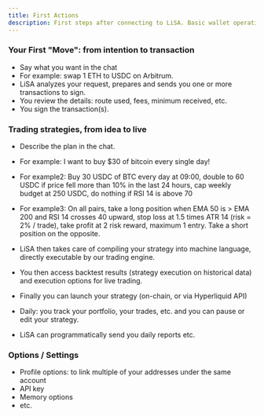 ```yaml
---
title: First Actions
description: First steps after connecting to LiSA. Basic wallet operations, chat interface introduction, and initial setup.
---
```


### Your First "Move": from intention to transaction
- Say what you want in the chat
- For example: swap 1 ETH to USDC on Arbitrum.
- LiSA analyzes your request, prepares and sends you one or more transactions to sign.
- You review the details: route used, fees, minimum received, etc.
- You sign the transaction(s).

### Trading strategies, from idea to live
- Describe the plan in the chat.
- For example: I want to buy $30 of bitcoin every single day!
- For example2: Buy 30 USDC of BTC every day at 09:00, double to 60 USDC if price fell more than 10% in the last 24 hours, cap weekly budget at 250 USDC, do nothing if RSI 14 is above 70
- For example3: On all pairs, take a long position when EMA 50 is > EMA 200 and RSI 14 crosses 40 upward, stop loss at 1.5 times ATR 14 (risk = 2% / trade), take profit at 2 risk reward, maximum 1 entry. Take a short position on the opposite.
- LiSA then takes care of compiling your strategy into machine language, directly executable by our trading engine.

- You then access backtest results (strategy execution on historical data) and execution options for live trading.
- Finally you can launch your strategy (on-chain, or via Hyperliquid API)
- Daily: you track your portfolio, your trades, etc. and you can pause or edit your strategy.
- LiSA can programmatically send you daily reports etc.

### Options / Settings
- Profile options: to link multiple of your addresses under the same account
- API key
- Memory options
- etc.